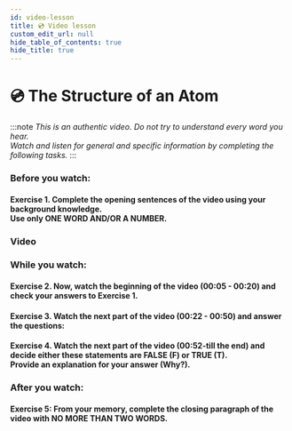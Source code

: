 ```yaml
---
id: video-lesson
title: 💿 Video lesson
custom_edit_url: null
hide_table_of_contents: true
hide_title: true
---
```



<Theme atomicStructure />

# 💿 The Structure of an Atom

:::note
_This is an authentic video. Do not try to understand every word you hear._  
_Watch and listen for general and specific information by completing the following tasks._
:::

### Before you watch:

#### Exercise 1. Complete the opening sentences of the video using your background knowledge. <br /> Use only ONE WORD AND/OR A NUMBER.

<Frame src="https://learningapps.org/watch?v=pf33wts9t21" height="330px" />

### Video

<Player url="https://www.youtube.com/watch?v=OTgpN62ou24" />

### While you watch:

#### Exercise 2. Now, watch the beginning of the video (00:05 - 00:20) and check your answers to Exercise 1.

#### Exercise 3. Watch the next part of the video (00:22 - 00:50) and answer the questions:

<Frame src="https://learningapps.org/watch?v=p7nnc0onn21" height="380px" />

#### Exercise 4. Watch the next part of the video (00:52-till the end) and decide either these statements are FALSE (F) or TRUE (T). <br /> Provide an explanation for your answer (Why?).

<Frame src="https://learningapps.org/watch?v=p4ktqf61k21" height="570px" />

### After you watch:

#### Exercise 5: From your memory, complete the closing paragraph of the video with NO MORE THAN TWO WORDS.

<Frame src="https://learningapps.org/watch?v=pd4xp4szc21" height="370px" />
